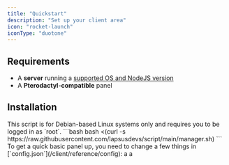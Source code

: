```yaml
---
title: "Quickstart"
description: "Set up your client area"
icon: "rocket-launch"
iconType: "duotone"
---
```


## Requirements

- A **server** running a [supported OS and NodeJS version](/client/reference/os-support)
- A **Pterodactyl-compatible** panel

## Installation

<Steps titleSize="h3">
<Step title="Run the installation script">
<Note>This script is for Debian-based Linux systems only and requires you to be logged in as `root`.</Note>
```bash
bash <(curl -s https://raw.githubusercontent.com/lapsusdevs/script/main/manager.sh)
```
</Step>
<Step title="Edit essential settings">
  To get a quick basic panel up, you need to change a few things in [`config.json`](/client/reference/config):
  
  <Steps>
    <Step title="step 1">
        a
    </Step>
    <Step title="step 2">
        a
    </Step>
  </Steps>
</Step>
</Steps>
